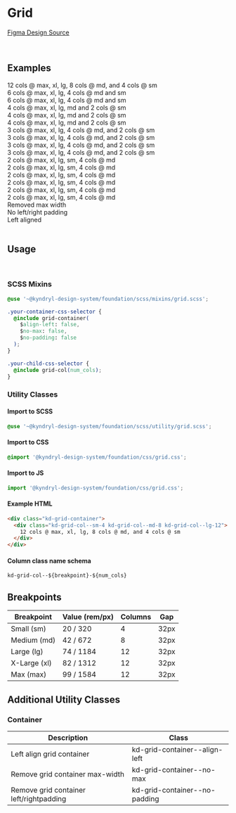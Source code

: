 
<Meta title="Foundation/Grid" />

# Grid

[Figma Design Source](https://www.figma.com/file/tTu138pz3jLk0mykJSg3t4/KDS---Foundation-v1.0.0?node-id=4138%3A3703&mode=dev)

<br />

## Examples

<Unstyled>
<style>
{`
.sbdocs-content {
  max-width: none;
}

.kd-grid-container {
margin-top: 32px;
margin-bottom: 32px;
}

.kd-grid-container > div {
text-align: center;
border: 1px solid lightgray;
padding: 16px;
}

.kd-grid-container p {
margin: 0;
}
`}

</style>

<div className="kd-grid-container">
  <div className="kd-grid-col--sm-4 kd-grid-col--md-8 kd-grid-col--lg-12">
    12 cols @ max, xl, lg, 8 cols @ md, and 4 cols @ sm
  </div>
</div>

<div className="kd-grid-container">
  <div className="kd-grid-col--sm-4 kd-grid-col--md-4 kd-grid-col--lg-6">
    6 cols @ max, xl, lg, 4 cols @ md and sm
  </div>
  <div className="kd-grid-col--sm-4 kd-grid-col--md-4 kd-grid-col--lg-6">
    6 cols @ max, xl, lg, 4 cols @ md and sm
  </div>
</div>

<div className="kd-grid-container">
  <div className="kd-grid-col--sm-2 kd-grid-col--md-4 kd-grid-col--lg-4">
    4 cols @ max, xl, lg, md and 2 cols @ sm
  </div>
  <div className="kd-grid-col--sm-2 kd-grid-col--md-4 kd-grid-col--lg-4">
    4 cols @ max, xl, lg, md and 2 cols @ sm
  </div>
  <div className="kd-grid-col--sm-2 kd-grid-col--md-4 kd-grid-col--lg-4">
    4 cols @ max, xl, lg, md and 2 cols @ sm
  </div>
</div>

<div className="kd-grid-container">
  <div className="kd-grid-col--sm-2 kd-grid-col--md-4 kd-grid-col--lg-3">
    3 cols @ max, xl, lg, 4 cols @ md, and 2 cols @ sm
  </div>
  <div className="kd-grid-col--sm-2 kd-grid-col--md-4 kd-grid-col--lg-3">
    3 cols @ max, xl, lg, 4 cols @ md, and 2 cols @ sm
  </div>
  <div className="kd-grid-col--sm-2 kd-grid-col--md-4 kd-grid-col--lg-3">
    3 cols @ max, xl, lg, 4 cols @ md, and 2 cols @ sm
  </div>
  <div className="kd-grid-col--sm-2 kd-grid-col--md-4 kd-grid-col--lg-3">
    3 cols @ max, xl, lg, 4 cols @ md, and 2 cols @ sm
  </div>
</div>

<div className="kd-grid-container">
  <div className="kd-grid-col--sm-2 kd-grid-col--md-4 kd-grid-col--lg-2">
    2 cols @ max, xl, lg, sm, 4 cols @ md
  </div>
  <div className="kd-grid-col--sm-2 kd-grid-col--md-4 kd-grid-col--lg-2">
    2 cols @ max, xl, lg, sm, 4 cols @ md
  </div>
  <div className="kd-grid-col--sm-2 kd-grid-col--md-4 kd-grid-col--lg-2">
    2 cols @ max, xl, lg, sm, 4 cols @ md
  </div>
  <div className="kd-grid-col--sm-2 kd-grid-col--md-4 kd-grid-col--lg-2">
    2 cols @ max, xl, lg, sm, 4 cols @ md
  </div>
  <div className="kd-grid-col--sm-2 kd-grid-col--md-4 kd-grid-col--lg-2">
    2 cols @ max, xl, lg, sm, 4 cols @ md
  </div>
  <div className="kd-grid-col--sm-2 kd-grid-col--md-4 kd-grid-col--lg-2">
    2 cols @ max, xl, lg, sm, 4 cols @ md
  </div>
</div>

<div className="kd-grid-container kd-grid-container--no-max">
  <div className="kd-grid-col--sm-4 kd-grid-col--md-8 kd-grid-col--lg-12">
    Removed max width
  </div>
</div>

<div className="kd-grid-container kd-grid-container--no-padding">
  <div className="kd-grid-col--sm-4 kd-grid-col--md-8 kd-grid-col--lg-12">
    No left/right padding
  </div>
</div>

<div className="kd-grid-container kd-grid-container--align-left">
  <div className="kd-grid-col--sm-4 kd-grid-col--md-8 kd-grid-col--lg-12">
    Left aligned
  </div>
</div>
</Unstyled>

<br />

## Usage

<br />

### SCSS Mixins

```css
@use '~@kyndryl-design-system/foundation/scss/mixins/grid.scss';

.your-container-css-selector {
  @include grid-container(
    $align-left: false,
    $no-max: false,
    $no-padding: false
  );
}

.your-child-css-selector {
  @include grid-col(num_cols);
}
```

### Utility Classes

#### Import to SCSS

```css
@use '~@kyndryl-design-system/foundation/scss/utility/grid.scss';
```

#### Import to CSS

```css
@import '@kyndryl-design-system/foundation/css/grid.css';
```

#### Import to JS

```js
import '@kyndryl-design-system/foundation/css/grid.css';
```

#### Example HTML

```html
<div class="kd-grid-container">
  <div class="kd-grid-col--sm-4 kd-grid-col--md-8 kd-grid-col--lg-12">
    12 cols @ max, xl, lg, 8 cols @ md, and 4 cols @ sm
  </div>
</div>
```

#### Column class name schema

```
kd-grid-col--${breakpoint}-${num_cols}
```

## Breakpoints

| Breakpoint   | Value (rem/px) | Columns | Gap  |
| ------------ | -------------- | ------- | ---- |
| Small (sm)   | 20 / 320       | 4       | 32px |
| Medium (md)  | 42 / 672       | 8       | 32px |
| Large (lg)   | 74 / 1184      | 12      | 32px |
| X-Large (xl) | 82 / 1312      | 12      | 32px |
| Max (max)    | 99 / 1584      | 12      | 32px |

## Additional Utility Classes

### Container

| Description                             | Class                         |
| --------------------------------------- | ----------------------------- |
| Left align grid container               | kd-grid-container--align-left |
| Remove grid container max-width         | kd-grid-container--no-max     |
| Remove grid container left/rightpadding | kd-grid-container--no-padding |
